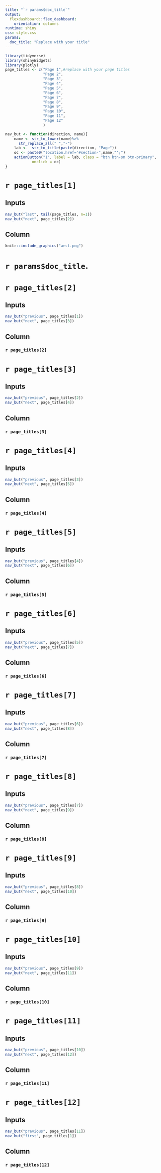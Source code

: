 ```yaml
---
title: "`r params$doc_title`"
output: 
  flexdashboard::flex_dashboard:
    orientation: columns
runtime: shiny
css: style.css
params:
  doc_title: "Replace with your title"
---
```


```r
library(tidyverse)
library(shinyWidgets)
library(plotly)
page_titles <- c("Page 1",#replace with your page titles
                 "Page 2",
                 "Page 3",
                 "Page 4",
                 "Page 5",
                 "Page 6",
                 "Page 7",
                 "Page 8",
                 "Page 9",
                 "Page 10",
                 "Page 11",
                 "Page 12"
                 )

nav_but <- function(direction, name){
    name <- str_to_lower(name)%>%
      str_replace_all(" ","-")
    lab <-  str_to_title(paste(direction, "Page"))
    oc <- paste0("location.href='#section-",name,"';")
    actionButton("1", label = lab, class = "btn btn-sm btn-primary", 
            onclick = oc)
}
```

# `r page_titles[1]` {data-navmenu="Table of Contents"}

## Inputs {.sidebar}

```r
nav_but("last", tail(page_titles, n=1))
nav_but("next", page_titles[2])
```

## Column

```r
knitr::include_graphics("aest.png")
```

<h1 class="center">`r params$doc_title`.</h1>

# `r page_titles[2]` {data-navmenu="Table of Contents"}

## Inputs {.sidebar}

```r
nav_but("previous", page_titles[1])
nav_but("next", page_titles[3])
```

## Column

### `r page_titles[2]`

# `r page_titles[3]` {data-navmenu="Table of Contents"}

## Inputs {.sidebar}

```r
nav_but("previous", page_titles[2])
nav_but("next", page_titles[4])
```

## Column

### `r page_titles[3]`

# `r page_titles[4]` {data-navmenu="Table of Contents"}

## Inputs {.sidebar}

```r
nav_but("previous", page_titles[3])
nav_but("next", page_titles[5])
```

## Column

### `r page_titles[4]`

# `r page_titles[5]` {data-navmenu="Table of Contents"}

## Inputs {.sidebar}

```r
nav_but("previous", page_titles[4])
nav_but("next", page_titles[6])
```

## Column

### `r page_titles[5]`

# `r page_titles[6]` {data-navmenu="Table of Contents"}

## Inputs {.sidebar}

```r
nav_but("previous", page_titles[5])
nav_but("next", page_titles[7])
```

## Column

### `r page_titles[6]`

# `r page_titles[7]` {data-navmenu="Table of Contents"}

## Inputs {.sidebar}

```r
nav_but("previous", page_titles[6])
nav_but("next", page_titles[8])
```

## Column

### `r page_titles[7]`

# `r page_titles[8]` {data-navmenu="Table of Contents"}

## Inputs {.sidebar}

```r
nav_but("previous", page_titles[7])
nav_but("next", page_titles[9])
```

## Column

### `r page_titles[8]`

# `r page_titles[9]` {data-navmenu="Table of Contents"}

## Inputs {.sidebar}

```r
nav_but("previous", page_titles[8])
nav_but("next", page_titles[10])
```

## Column

### `r page_titles[9]`

# `r page_titles[10]` {data-navmenu="Table of Contents"}

## Inputs {.sidebar}

```r
nav_but("previous", page_titles[9])
nav_but("next", page_titles[11])
```

## Column

### `r page_titles[10]`

# `r page_titles[11]` {data-navmenu="Table of Contents"}

## Inputs {.sidebar}

```r
nav_but("previous", page_titles[10])
nav_but("next", page_titles[12])
```

## Column

### `r page_titles[11]`

# `r page_titles[12]` {data-navmenu="Table of Contents"}

## Inputs {.sidebar}

```r
nav_but("previous", page_titles[11])
nav_but("first", page_titles[1])
```

## Column

### `r page_titles[12]`
